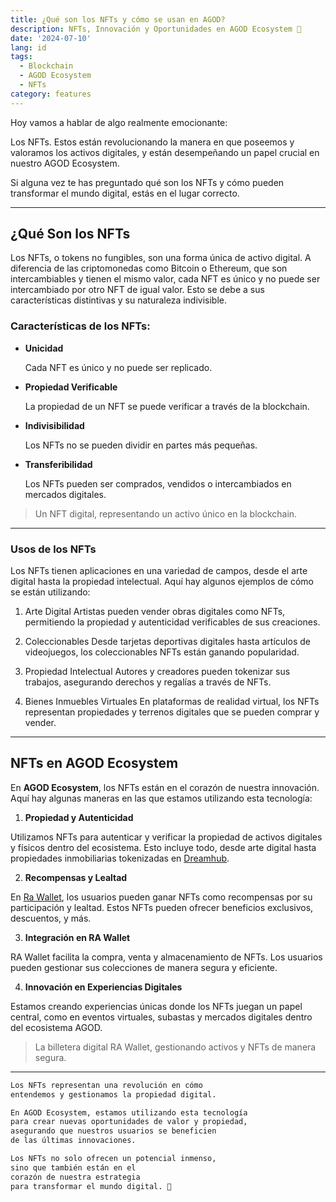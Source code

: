 ```yaml
---
title: ¿Qué son los NFTs y cómo se usan en AGOD?
description: NFTs, Innovación y Oportunidades en AGOD Ecosystem 🧐
date: '2024-07-10'
lang: id
tags:
  - Blockchain
  - AGOD Ecosystem
  - NFTs
category: features
---
```



Hoy vamos a hablar de algo realmente emocionante: 

Los NFTs. Estos están revolucionando la manera en que poseemos y valoramos los activos digitales, y están desempeñando un papel crucial en nuestro AGOD Ecosystem. 

Si alguna vez te has preguntado qué son los NFTs y cómo pueden transformar el mundo digital, estás en el lugar correcto.

---

## ¿Qué Son los NFTs

Los NFTs, o tokens no fungibles, son una forma única de activo digital. A diferencia de las criptomonedas como Bitcoin o Ethereum, que son intercambiables y tienen el mismo valor, cada NFT es único y no puede ser intercambiado por otro NFT de igual valor. Esto se debe a sus características distintivas y su naturaleza indivisible.

### Características de los NFTs:

- **Unicidad** 
  
  Cada <IH>NFT</IH> es único y no puede ser replicado.

- **Propiedad Verificable** 
  
  La propiedad de un <IH>NFT</IH> se puede verificar a través de la <IH color="blue">blockchain</IH>.

- **Indivisibilidad** 

  Los <IH>NFTs</IH> no se pueden dividir en partes más pequeñas.

- **Transferibilidad** 

  Los <IH>NFTs</IH> pueden ser comprados, vendidos o intercambiados en mercados digitales.
  

> Un NFT digital, representando un activo único en la blockchain.

---

### Usos de los NFTs

Los NFTs tienen aplicaciones en una variedad de campos, desde el arte digital hasta la propiedad intelectual. Aquí hay algunos ejemplos de cómo se están utilizando:

1. Arte Digital
Artistas pueden vender obras digitales como NFTs, permitiendo la propiedad y autenticidad verificables de sus creaciones.

2. Coleccionables
Desde tarjetas deportivas digitales hasta artículos de videojuegos, los coleccionables NFTs están ganando popularidad.

3. Propiedad Intelectual
Autores y creadores pueden tokenizar sus trabajos, asegurando derechos y regalías a través de NFTs.

4. Bienes Inmuebles Virtuales
En plataformas de realidad virtual, los NFTs representan propiedades y terrenos digitales que se pueden comprar y vender.

---

## NFTs en AGOD Ecosystem

En **AGOD Ecosystem**, los NFTs están en el corazón de nuestra innovación. Aquí hay algunas maneras en las que estamos utilizando esta tecnología:

1. **Propiedad y Autenticidad**

Utilizamos NFTs para autenticar y verificar la propiedad de activos digitales y físicos dentro del ecosistema. Esto incluye todo, desde arte digital hasta propiedades inmobiliarias tokenizadas en [Dreamhub](https://dreamhub.agency).

2. **Recompensas y Lealtad**

En [Ra Wallet](/explora/rawallet), los usuarios pueden ganar NFTs como recompensas por su participación y lealtad. Estos NFTs pueden ofrecer beneficios exclusivos, descuentos, y más.

3. **Integración en RA Wallet**

RA Wallet facilita la compra, venta y almacenamiento de NFTs. Los usuarios pueden gestionar sus colecciones de manera segura y eficiente.

4. **Innovación en Experiencias Digitales**

Estamos creando experiencias únicas donde los NFTs juegan un papel central, como en eventos virtuales, subastas y mercados digitales dentro del ecosistema AGOD.

> La billetera digital RA Wallet, gestionando activos y NFTs de manera segura.


---


```scheme {4}
Los NFTs representan una revolución en cómo 
entendemos y gestionamos la propiedad digital. 

En AGOD Ecosystem, estamos utilizando esta tecnología 
para crear nuevas oportunidades de valor y propiedad, 
asegurando que nuestros usuarios se beneficien 
de las últimas innovaciones. 

Los NFTs no solo ofrecen un potencial inmenso, 
sino que también están en el 
corazón de nuestra estrategia 
para transformar el mundo digital. 👋
```


